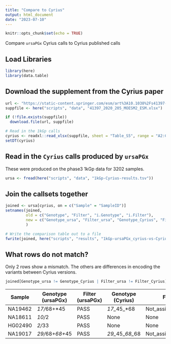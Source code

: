 ```yaml
---
title: "Compare to Cyrius"
output: html_document
date: "2023-07-10"
---
```


```r
knitr::opts_chunk$set(echo = TRUE)
```

Compare `ursaPGx` Cyrius calls to Cyrius published calls

## Load Libraries

```r
library(here)
library(data.table)
```

## Download the supplement from the Cyrius paper

```r
url <- "https://static-content.springer.com/esm/art%3A10.1038%2Fs41397-020-00205-5/MediaObjects/41397_2020_205_MOESM2_ESM.xlsx"
suppfile <- here("scripts", "data", "41397_2020_205_MOESM2_ESM.xlsx")

if (!file.exists(suppfile))
  download.file(url, suppfile)

# Read in the 1kGp calls
cyrius <- readxl::read_xlsx(suppfile, sheet = "Table_S5", range = "A2:C2506")
setDT(cyrius)
```

## Read in the `Cyrius` calls produced by `ursaPGx`

These were produced on the phase3 1kGp data for 3202 samples.

```r
ursa <- fread(here("scripts", "data", "1kGp-Cyrius-results.tsv"))
```

## Join the callsets together

```r
joined <- ursa[cyrius, on = c("Sample" = "SampleID")]
setnames(joined, 
         old = c("Genotype", "Filter", "i.Genotype", "i.Filter"),
         new = c("Genotype_ursa", "Filter_ursa", "Genotype_Cyrius", "Filter_Cyrius")
         )

# Write the comparison table out to a file
fwrite(joined, here("scripts", "results", "1kGp-ursaPGx_cyrius-vs-Cyrius.tsv"), sep = "\t")
```

## What rows do not match? 

Only 2 rows show a mismatch. The others are differences in encoding the 
variants between Cyrius versions.

```r
joined[Genotype_ursa != Genotype_Cyrius | Filter_ursa != Filter_Cyrius]
```

| Sample  | Genotype (ursaPGx) | Filter (ursaPGx) | Genotype (Cyrius) | Filter (Cyrius)            |
|---------|--------------------|------------------|-------------------|----------------------------|
| NA19462 | *17/*68+*45        | PASS             | *17_*45_*68       | Not_assigned_to_haplotypes |
| NA18611 | *10/*2             | PASS             | None              | None                       |
| HG02490 | *2/*33             | PASS             | None              | None                       |
| NA19017 | *29/*68+*68+*45    | PASS             | *29_*45_*68_*68   | Not_assigned_to_haplotypes |

